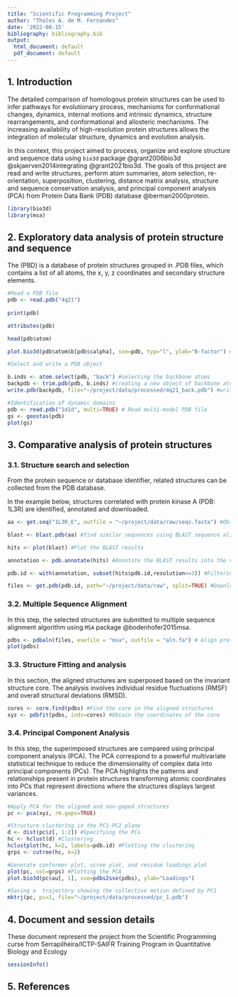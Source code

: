 ```yaml
---
title: "Scientific Programming Project"
author: "Thales A. de M. Fernandes"
date: '2022-08-15'
bibliography: bibliography.bib
output:
  html_document: default
  pdf_document: default
---
```

## 1. Introduction

The detailed comparison of homologous protein structures can be
used to infer pathways for evolutionary process, mechanisms for conformational changes, dynamics, internal motions and intrinsic dynamics, structure rearrangements, and conformational and allosteric mechanisms. The increasing availability of high-resolution protein structures allows the integration of molecular structure, dynamics and evolution analysis. 

In this context, this project aimed to process, organize and
explore structure and sequence data using ````bio3d```` package @grant2006bio3d @skjaerven2014integrating @grant2021bio3d. The goals of this project are read and write structures, perform atom summaries, atom selection, re-orientation, superposition, clustering, distance matrix analysis, structure and sequence conservation analysis, and principal component analysis (PCA) from Protein Data Bank (PDB) database @berman2000protein.

```r
library(bio3d)
library(msa)
```

## 2. Exploratory data analysis of protein structure and sequence

The (PBD) is a database of protein structures grouped in .PDB files, which contains a list of all atoms, the x, y, z coordinates and secondary structure elements. 

```r
#Read a PDB file 
pdb <- read.pdb("4q21")
                
print(pdb)

attributes(pdb)

head(pdb$atom)

plot.bio3d(pdb$atom$b[pdb$calpha], sse=pdb, typ="l", ylab="B-factor") #Plotting the B-factor

#Select and write a PDB object

b.inds <- atom.select(pdb, "back") #selecting the backbone atoms
backpdb <- trim.pdb(pdb, b.inds) #creating a new object of backbone atoms
write.pdb(backpdb, file="~/project/data/processed/4q21_back.pdb") #write a .PDB file

#Identification of dynamic domains 
pdb <- read.pdb("1d1d", multi=TRUE) # Read multi-model PDB file
gs <- geostas(pdb)
plot(gs)
```
\newpage

## 3. Comparative analysis of protein structures

### 3.1. Structure search and selection

From the protein sequence or database identifier, related structures can be collected from the PDB database.

In the example below, structures correlated with protein kinase A (PDB: 1L3R) are identified, annotated and downloaded.

```r
aa <- get.seq("1L3R_E", outfile = "~/project/data/raw/seqs.fasta") #Obtain the protein sequence

blast <- blast.pdb(aa) #find similar sequences using BLAST sequence alignment algorithm

hits <- plot(blast) #Plot the BLAST results

annotation <- pdb.annotate(hits) #Annotate the BLAST results into the variable "annotation"

pdb.id <- with(annotation, subset(hits$pdb.id,resolution<=3)) #Filtering structures by resolution < 3

files <- get.pdb(pdb.id, path="~/project/data/raw", split=TRUE) #Download protein structures and split into single chains
```
### 3.2. Multiple Sequence Alignment

In this step, the selected structures are submitted to multiple sequence alignment algorithm using ````MSA```` package @bodenhofer2015msa.

```r
pdbs <- pdbaln(files, exefile = "msa", outfile = "aln.fa") # Align protein structures present in files variable
plot(pdbs)

```

### 3.3. Structure Fitting and analysis

In this section, the aligned structures are superposed based on the invariant structure core. The analysis involves individual residue fluctuations (RMSF) and overall structural deviations (RMSD).

```r
cores <- core.find(pdbs) #Find the core in the aligned structures
xyz <- pdbfit(pdbs, inds=cores) #Obtain the coordinates of the core
```

### 3.4. Principal Component Analysis

In this step, the superimposed structures are compared using principal component analysis (PCA). The PCA correspond to a powerful multivariate statistical technique to reduce the dimensionality of complex data into principal components (PCs). The PCA highlights the patterns and relationships present in protein structures transforming atomic coordinates into PCs that represent directions where the structures displays largest variances. 

```r
#Apply PCA for the aligned and non-gaped structures
pc <- pca(xyz, rm.gaps=TRUE)

#Structure clustering in the PC1-PC2 plane
d <- dist(pc$z[, 1:2]) #Specifying the PCs
hc <- hclust(d) #Clustering
hclustplot(hc, k=2, labels=pdb.id) #Plotting the clustering
grps <- cutree(hc, k=2)

#Generate conformer plot, scree plot, and residue loadings plot
plot(pc, col=grps) #Plotting the PCA
plot.bio3d(pc$au[, 1], sse=pdbs2sse(pdbs), ylab="Loadings")

#Saving a  trajectory showing the collective motion defined by PC1
mktrj(pc, pc=1, file="~/project/data/processed/pc_1.pdb")
```
\newpage

## 4. Document and session details

These document represent the project from the Scientific Programming curse from Serrapilheira/ICTP-SAIFR Training Program in Quantitative Biology and Ecology
```r
sessionInfo()
```

## 5. References
